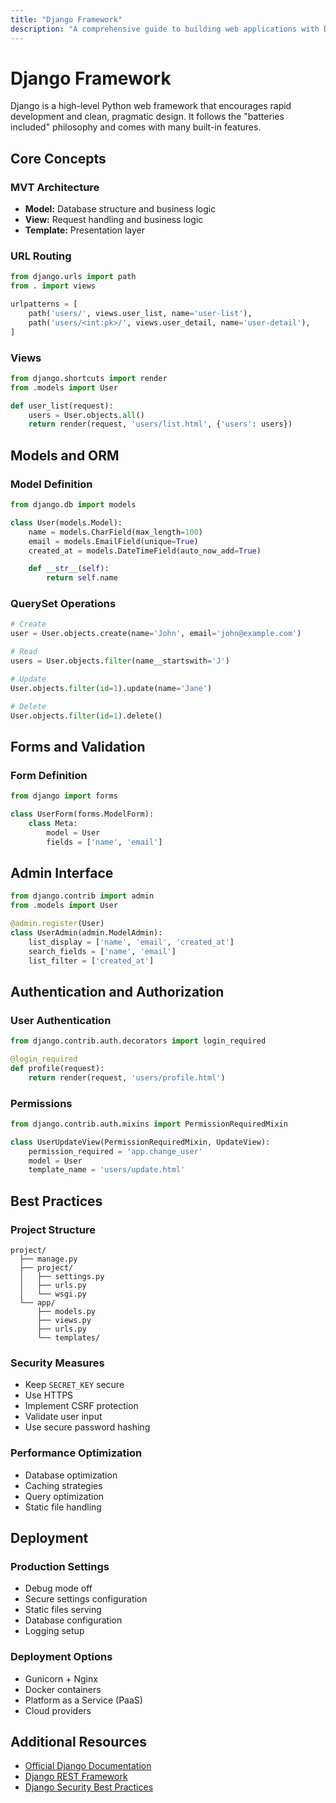 ```yaml
---
title: "Django Framework"
description: "A comprehensive guide to building web applications with Django"
---
```


# Django Framework

Django is a high-level Python web framework that encourages rapid development and clean, pragmatic design. It follows the "batteries included" philosophy and comes with many built-in features.

## Core Concepts

### MVT Architecture
- **Model:** Database structure and business logic
- **View:** Request handling and business logic
- **Template:** Presentation layer

### URL Routing
```python
from django.urls import path
from . import views

urlpatterns = [
    path('users/', views.user_list, name='user-list'),
    path('users/<int:pk>/', views.user_detail, name='user-detail'),
]
```

### Views
```python
from django.shortcuts import render
from .models import User

def user_list(request):
    users = User.objects.all()
    return render(request, 'users/list.html', {'users': users})
```

## Models and ORM

### Model Definition
```python
from django.db import models

class User(models.Model):
    name = models.CharField(max_length=100)
    email = models.EmailField(unique=True)
    created_at = models.DateTimeField(auto_now_add=True)

    def __str__(self):
        return self.name
```

### QuerySet Operations
```python
# Create
user = User.objects.create(name='John', email='john@example.com')

# Read
users = User.objects.filter(name__startswith='J')

# Update
User.objects.filter(id=1).update(name='Jane')

# Delete
User.objects.filter(id=1).delete()
```

## Forms and Validation

### Form Definition
```python
from django import forms

class UserForm(forms.ModelForm):
    class Meta:
        model = User
        fields = ['name', 'email']
```

## Admin Interface
```python
from django.contrib import admin
from .models import User

@admin.register(User)
class UserAdmin(admin.ModelAdmin):
    list_display = ['name', 'email', 'created_at']
    search_fields = ['name', 'email']
    list_filter = ['created_at']
```

## Authentication and Authorization

### User Authentication
```python
from django.contrib.auth.decorators import login_required

@login_required
def profile(request):
    return render(request, 'users/profile.html')
```

### Permissions
```python
from django.contrib.auth.mixins import PermissionRequiredMixin

class UserUpdateView(PermissionRequiredMixin, UpdateView):
    permission_required = 'app.change_user'
    model = User
    template_name = 'users/update.html'
```

## Best Practices

### Project Structure
```
project/
  ├── manage.py
  ├── project/
  │   ├── settings.py
  │   ├── urls.py
  │   └── wsgi.py
  └── app/
      ├── models.py
      ├── views.py
      ├── urls.py
      └── templates/
```

### Security Measures
- Keep `SECRET_KEY` secure
- Use HTTPS
- Implement CSRF protection
- Validate user input
- Use secure password hashing

### Performance Optimization
- Database optimization
- Caching strategies
- Query optimization
- Static file handling

## Deployment

### Production Settings
- Debug mode off
- Secure settings configuration
- Static files serving
- Database configuration
- Logging setup

### Deployment Options
- Gunicorn + Nginx
- Docker containers
- Platform as a Service (PaaS)
- Cloud providers

## Additional Resources

- [Official Django Documentation](https://docs.djangoproject.com/)
- [Django REST Framework](https://www.django-rest-framework.org/)
- [Django Security Best Practices](https://docs.djangoproject.com/en/stable/topics/security/)